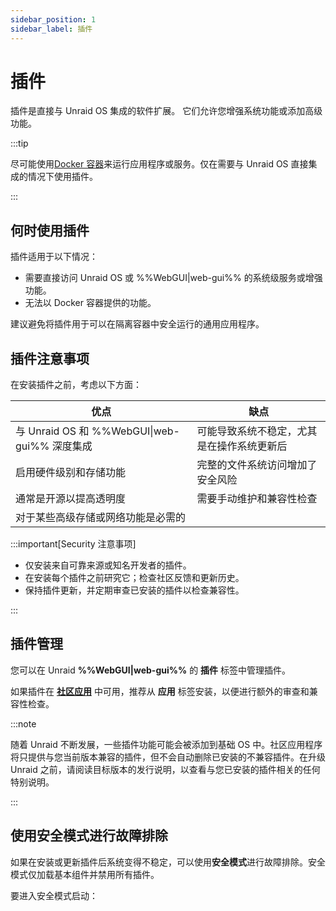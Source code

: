```yaml
---
sidebar_position: 1
sidebar_label: 插件
---
```



# 插件

插件是直接与 Unraid OS 集成的软件扩展。 它们允许您增强系统功能或添加高级功能。

:::tip

尽可能使用[Docker 容器](../run-docker-containers/overview.mdx)来运行应用程序或服务。仅在需要与 Unraid OS 直接集成的情况下使用插件。

:::

## 何时使用插件

插件适用于以下情况：

- 需要直接访问 Unraid OS 或 %%WebGUI|web-gui%% 的系统级服务或增强功能。
- 无法以 Docker 容器提供的功能。

建议避免将插件用于可以在隔离容器中安全运行的通用应用程序。

## 插件注意事项

在安装插件之前，考虑以下方面：

| 优点                                     | 缺点                    |
| -------------------------------------- | --------------------- |
| 与 Unraid OS 和 %%WebGUI\|web-gui%% 深度集成 | 可能导致系统不稳定，尤其是在操作系统更新后 |
| 启用硬件级别和存储功能                            | 完整的文件系统访问增加了安全风险      |
| 通常是开源以提高透明度                            | 需要手动维护和兼容性检查          |
| 对于某些高级存储或网络功能是必需的                      |                       |

:::important[Security 注意事项]

- 仅安装来自可靠来源或知名开发者的插件。
- 在安装每个插件之前研究它；检查社区反馈和更新历史。
- 保持插件更新，并定期审查已安装的插件以检查兼容性。

:::

## 插件管理

您可以在 Unraid **%%WebGUI|web-gui%%** 的 **插件** 标签中管理插件。

如果插件在 **[社区应用](../run-docker-containers/community-applications.mdx)** 中可用，推荐从 **应用** 标签安装，以便进行额外的审查和兼容性检查。

:::note

随着 Unraid 不断发展，一些插件功能可能会被添加到基础 OS 中。社区应用程序将只提供与您当前版本兼容的插件，但不会自动删除已安装的不兼容插件。在升级 Unraid 之前，请阅读目标版本的发行说明，以查看与您已安装的插件相关的任何特别说明。

:::

## 使用安全模式进行故障排除

如果在安装或更新插件后系统变得不稳定，可以使用**安全模式**进行故障排除。安全模式仅加载基本组件并禁用所有插件。

要进入安全模式启动：

<Tabs>
  <TabItem value="首选" label="首选方法" default>
    <SafeModePreferred />
  </TabItem>

  <TabItem value="替代" label="替代方法">
    <SafeModeAlternative />
  </TabItem>
</Tabs>
